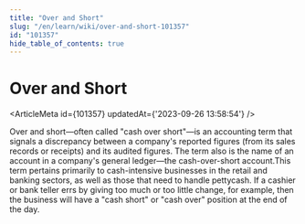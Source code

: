 ```yaml
---
title: "Over and Short"
slug: "/en/learn/wiki/over-and-short-101357"
id: "101357"
hide_table_of_contents: true
---
```



# Over and Short

<ArticleMeta id={101357} updatedAt={'2023-09-26 13:58:54'} />
<div className='border-solid border-b border-t-0 my-4 border-[var(--ifm-color-gray-300)]' />

Over and short—often called "cash over short"—is an accounting term that signals a discrepancy between a company's reported figures (from its sales records or receipts) and its audited figures. The term also is the name of an account in a company's general ledger—the cash-over-short account.This term pertains primarily to cash-intensive businesses in the retail and banking sectors, as well as those that need to handle pettycash. If a cashier or bank teller errs by giving too much or too little change, for example, then the business will have a "cash short" or "cash over" position at the end of the day.

